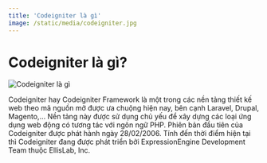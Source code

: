 ```yaml
---
title: 'Codeigniter là gì'
image: /static/media/codeigniter.jpg
---
```


# Codeigniter là gì?

![Codeigniter là gì](/static/media/codeigniter.jpg)

Codeigniter hay Codeigniter Framework là một trong các nền tảng thiết kế web theo mã nguồn mở được ưa chuộng hiện nay, bên cạnh Laravel, Drupal, Magento,… Nền tảng này được sử dụng chủ yếu để xây dựng các loại ứng dụng web động có tương tác với ngôn ngữ PHP. Phiên bản đầu tiên của Codeigniter được phát hành ngày 28/02/2006. Tính đến thời điểm hiện tại thì Codeigniter đang được phát triển bởi ExpressionEngine Development Team thuộc EllisLab, Inc.
